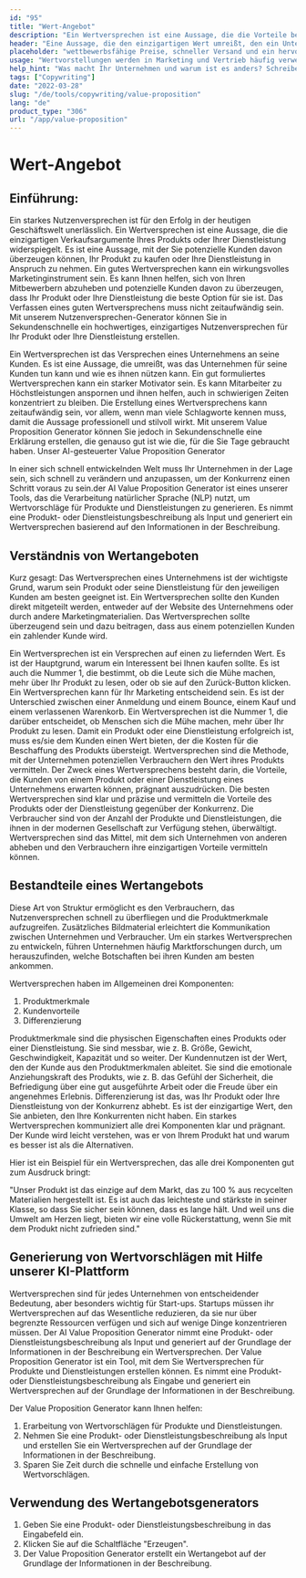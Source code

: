 ```yaml
---
id: "95"
title: "Wert-Angebot"
description: "Ein Wertversprechen ist eine Aussage, die die Vorteile beschreibt, die ein Unternehmen seinen Kunden bietet. Es ist eine Aussage darüber, was das Unternehmen für seine Kunden tun kann, und wird oft als Mittel verwendet, um ein Unternehmen von einem anderen zu unterscheiden."
header: "Eine Aussage, die den einzigartigen Wert umreißt, den ein Unternehmen seinen Kunden bietet."
placeholder: "wettbewerbsfähige Preise, schneller Versand und ein hervorragender Kundenservice."
usage: "Wertvorstellungen werden in Marketing und Vertrieb häufig verwendet, um zu vermitteln, was ein Unternehmen tut und warum es sich von anderen unterscheidet. Der folgende Generator kann Ihnen dabei helfen, eine stilistische Wertvorstellung zu entwerfen und zu entwickeln, die eng auf Ihre Marke abgestimmt ist"
help_hint: "Was macht Ihr Unternehmen und warum ist es anders? Schreiben Sie es auf, und wir machen daraus eine Value Proposition."
tags: ["Copywriting"]
date: "2022-03-28"
slug: "/de/tools/copywriting/value-proposition"
lang: "de"
product_type: "306"
url: "/app/value-proposition"
---
```


# Wert-Angebot

## Einführung:

Ein starkes Nutzenversprechen ist für den Erfolg in der heutigen Geschäftswelt unerlässlich. Ein Wertversprechen ist eine Aussage, die die einzigartigen Verkaufsargumente Ihres Produkts oder Ihrer Dienstleistung widerspiegelt. Es ist eine Aussage, mit der Sie potenzielle Kunden davon überzeugen können, Ihr Produkt zu kaufen oder Ihre Dienstleistung in Anspruch zu nehmen. Ein gutes Wertversprechen kann ein wirkungsvolles Marketinginstrument sein. Es kann Ihnen helfen, sich von Ihren Mitbewerbern abzuheben und potenzielle Kunden davon zu überzeugen, dass Ihr Produkt oder Ihre Dienstleistung die beste Option für sie ist. Das Verfassen eines guten Wertversprechens muss nicht zeitaufwändig sein. Mit unserem Nutzenversprechen-Generator können Sie in Sekundenschnelle ein hochwertiges, einzigartiges Nutzenversprechen für Ihr Produkt oder Ihre Dienstleistung erstellen.

Ein Wertversprechen ist das Versprechen eines Unternehmens an seine Kunden. Es ist eine Aussage, die umreißt, was das Unternehmen für seine Kunden tun kann und wie es ihnen nützen kann. Ein gut formuliertes Wertversprechen kann ein starker Motivator sein. Es kann Mitarbeiter zu Höchstleistungen anspornen und ihnen helfen, auch in schwierigen Zeiten konzentriert zu bleiben. Die Erstellung eines Wertversprechens kann zeitaufwändig sein, vor allem, wenn man viele Schlagworte kennen muss, damit die Aussage professionell und stilvoll wirkt. Mit unserem Value Proposition Generator können Sie jedoch in Sekundenschnelle eine Erklärung erstellen, die genauso gut ist wie die, für die Sie Tage gebraucht haben. Unser AI-gesteuerter Value Proposition Generator

In einer sich schnell entwickelnden Welt muss Ihr Unternehmen in der Lage sein, sich schnell zu verändern und anzupassen, um der Konkurrenz einen Schritt voraus zu sein.der AI Value Proposition Generator ist eines unserer Tools, das die Verarbeitung natürlicher Sprache (NLP) nutzt, um Wertvorschläge für Produkte und Dienstleistungen zu generieren. Es nimmt eine Produkt- oder Dienstleistungsbeschreibung als Input und generiert ein Wertversprechen basierend auf den Informationen in der Beschreibung.

## Verständnis von Wertangeboten

Kurz gesagt: Das Wertversprechen eines Unternehmens ist der wichtigste Grund, warum sein Produkt oder seine Dienstleistung für den jeweiligen Kunden am besten geeignet ist. Ein Wertversprechen sollte den Kunden direkt mitgeteilt werden, entweder auf der Website des Unternehmens oder durch andere Marketingmaterialien. Das Wertversprechen sollte überzeugend sein und dazu beitragen, dass aus einem potenziellen Kunden ein zahlender Kunde wird.

Ein Wertversprechen ist ein Versprechen auf einen zu liefernden Wert. Es ist der Hauptgrund, warum ein Interessent bei Ihnen kaufen sollte. Es ist auch die Nummer 1, die bestimmt, ob die Leute sich die Mühe machen, mehr über Ihr Produkt zu lesen, oder ob sie auf den Zurück-Button klicken.
Ein Wertversprechen kann für Ihr Marketing entscheidend sein. Es ist der Unterschied zwischen einer Anmeldung und einem Bounce, einem Kauf und einem verlassenen Warenkorb. Ein Wertversprechen ist die Nummer 1, die darüber entscheidet, ob Menschen sich die Mühe machen, mehr über Ihr Produkt zu lesen.
Damit ein Produkt oder eine Dienstleistung erfolgreich ist, muss es/sie dem Kunden einen Wert bieten, der die Kosten für die Beschaffung des Produkts übersteigt. Wertversprechen sind die Methode, mit der Unternehmen potenziellen Verbrauchern den Wert ihres Produkts vermitteln. Der Zweck eines Wertversprechens besteht darin, die Vorteile, die Kunden von einem Produkt oder einer Dienstleistung eines Unternehmens erwarten können, prägnant auszudrücken.
Die besten Wertversprechen sind klar und präzise und vermitteln die Vorteile des Produkts oder der Dienstleistung gegenüber der Konkurrenz. Die Verbraucher sind von der Anzahl der Produkte und Dienstleistungen, die ihnen in der modernen Gesellschaft zur Verfügung stehen, überwältigt. Wertversprechen sind das Mittel, mit dem sich Unternehmen von anderen abheben und den Verbrauchern ihre einzigartigen Vorteile vermitteln können.

## Bestandteile eines Wertangebots

Diese Art von Struktur ermöglicht es den Verbrauchern, das Nutzenversprechen schnell zu überfliegen und die Produktmerkmale aufzugreifen. Zusätzliches Bildmaterial erleichtert die Kommunikation zwischen Unternehmen und Verbraucher. Um ein starkes Wertversprechen zu entwickeln, führen Unternehmen häufig Marktforschungen durch, um herauszufinden, welche Botschaften bei ihren Kunden am besten ankommen.

Wertversprechen haben im Allgemeinen drei Komponenten:

1. Produktmerkmale
2. Kundenvorteile
3. Differenzierung

Produktmerkmale sind die physischen Eigenschaften eines Produkts oder einer Dienstleistung. Sie sind messbar, wie z. B. Größe, Gewicht, Geschwindigkeit, Kapazität und so weiter. Der Kundennutzen ist der Wert, den der Kunde aus den Produktmerkmalen ableitet. Sie sind die emotionale Anziehungskraft des Produkts, wie z. B. das Gefühl der Sicherheit, die Befriedigung über eine gut ausgeführte Arbeit oder die Freude über ein angenehmes Erlebnis. Differenzierung ist das, was Ihr Produkt oder Ihre Dienstleistung von der Konkurrenz abhebt. Es ist der einzigartige Wert, den Sie anbieten, den Ihre Konkurrenten nicht haben.
Ein starkes Wertversprechen kommuniziert alle drei Komponenten klar und prägnant. Der Kunde wird leicht verstehen, was er von Ihrem Produkt hat und warum es besser ist als die Alternativen.

Hier ist ein Beispiel für ein Wertversprechen, das alle drei Komponenten gut zum Ausdruck bringt:

"Unser Produkt ist das einzige auf dem Markt, das zu 100 % aus recycelten Materialien hergestellt ist. Es ist auch das leichteste und stärkste in seiner Klasse, so dass Sie sicher sein können, dass es lange hält. Und weil uns die Umwelt am Herzen liegt, bieten wir eine volle Rückerstattung, wenn Sie mit dem Produkt nicht zufrieden sind."

## Generierung von Wertvorschlägen mit Hilfe unserer KI-Plattform

Wertversprechen sind für jedes Unternehmen von entscheidender Bedeutung, aber besonders wichtig für Start-ups. Startups müssen ihr Wertversprechen auf das Wesentliche reduzieren, da sie nur über begrenzte Ressourcen verfügen und sich auf wenige Dinge konzentrieren müssen. Der AI Value Proposition Generator nimmt eine Produkt- oder Dienstleistungsbeschreibung als Input und generiert auf der Grundlage der Informationen in der Beschreibung ein Wertversprechen.
Der Value Proposition Generator ist ein Tool, mit dem Sie Wertversprechen für Produkte und Dienstleistungen erstellen können. Es nimmt eine Produkt- oder Dienstleistungsbeschreibung als Eingabe und generiert ein Wertversprechen auf der Grundlage der Informationen in der Beschreibung.

Der Value Proposition Generator kann Ihnen helfen:

1. Erarbeitung von Wertvorschlägen für Produkte und Dienstleistungen.
2. Nehmen Sie eine Produkt- oder Dienstleistungsbeschreibung als Input und erstellen Sie ein Wertversprechen auf der Grundlage der Informationen in der Beschreibung.
3. Sparen Sie Zeit durch die schnelle und einfache Erstellung von Wertvorschlägen.

## Verwendung des Wertangebotsgenerators

1. Geben Sie eine Produkt- oder Dienstleistungsbeschreibung in das Eingabefeld ein.
2. Klicken Sie auf die Schaltfläche "Erzeugen".
3. Der Value Proposition Generator erstellt ein Wertangebot auf der Grundlage der Informationen in der Beschreibung.
